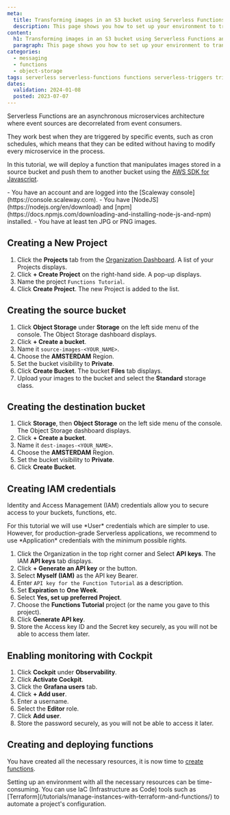 ```yaml
---
meta:
  title: Transforming images in an S3 bucket using Serverless Functions and Triggers - Set up
  description: This page shows you how to set up your environment to transform images in an S3 bucket using Serverless Functions and Triggers
content:
  h1: Transforming images in an S3 bucket using Serverless Functions and Triggers - Set up
  paragraph: This page shows you how to set up your environment to transform images in an S3 bucket using Serverless Functions and Triggers
categories:
  - messaging
  - functions
  - object-storage
tags: serverless serverless-functions functions serverless-triggers triggers sqs-queue bucket tutorial
dates:
  validation: 2024-01-08
  posted: 2023-07-07
---
```


Serverless Functions are an asynchronous microservices architecture where event sources are decorrelated from event consumers.

They work best when they are triggered by specific events, such as cron schedules, which means that they can be edited without having to modify every microservice in the process.

In this tutorial, we will deploy a function that manipulates images stored in a source bucket and push them to another bucket using the [AWS SDK for Javascript](https://docs.aws.amazon.com/AWSJavaScriptSDK/v3/latest/client/s3/).

<Macro id="iam-requirements" />
 
<Message type="requirement">
  - You have an account and are logged into the [Scaleway console](https://console.scaleway.com).
  - You have [NodeJS](https://nodejs.org/en/download) and [npm](https://docs.npmjs.com/downloading-and-installing-node-js-and-npm) installed.
  - You have at least ten JPG or PNG images.
</Message>

## Creating a New Project

1. Click the **Projects** tab from the [Organization Dashboard](https://console.scaleway.com/organization). A list of your Projects displays.
2. Click **+ Create Project** on the right-hand side. A pop-up displays. 
3. Name the project `Functions Tutorial`.
4. Click **Create Project**. The new Project is added to the list. 

## Creating the source bucket

1. Click **Object Storage** under **Storage** on the left side menu of the console. The Object Storage dashboard displays.
3. Click **+ Create a bucket**.
4. Name it `source-images-<YOUR_NAME>`.
5. Choose the **AMSTERDAM** Region.
6. Set the bucket visibility to **Private**.
7. Click **Create Bucket**. The bucket **Files** tab displays.
8. Upload your images to the bucket and select the **Standard** storage class.

## Creating the destination bucket

1. Click **Storage**, then **Object Storage** on the left side menu of the console. The Object Storage dashboard displays.
2. Click **+ Create a bucket**.
3. Name it `dest-images-<YOUR_NAME>`.
4. Choose the **AMSTERDAM** Region.
5. Set the bucket visibility to **Private**.
6. Click **Create Bucket**.

## Creating IAM credentials

Identity and Access Management (IAM) credentials allow you to secure access to your buckets, functions, etc. 

<Message type="note">
    For this tutorial we will use *User* credentials which are simpler to use. However, for production-grade Serverless applications, we recommend to use *Application* credentials with the minimum possible rights.
</Message>

1. Click the Organization in the top right corner and Select **API keys**. The IAM **API keys** tab displays.
2. Click **+ Generate an API key** or the <Icon name="plus" /> button.
3. Select **Myself (IAM)** as the API key Bearer.
4. Enter `API key for the Function Tutorial` as a description.
5. Set **Expiration** to **One Week**.
6. Select **Yes, set up preferred Project**.
7. Choose the **Functions Tutorial** project (or the name you gave to this project).
8. Click **Generate API key**.
9. Store the Access key ID and the Secret key securely, as you will not be able to access them later.

## Enabling monitoring with Cockpit

1. Click **Cockpit** under **Observability**.
2. Click **Activate Cockpit**.
3. Click the **Grafana users** tab. 
4. Click **+ Add user**.
5. Enter a username.
6. Select the **Editor** role.
7. Click **Add user**.
8. Store the password securely, as you will not be able to access it later.

## Creating and deploying functions

You have created all the necessary resources, it is now time to [create functions](/tutorials/transform-bucket-images-triggers-functions-deploy/).

<Message type="tip">
Setting up an environment with all the necessary resources can be time-consuming. You can use IaC (Infrastructure as Code) tools such as [Terraform](/tutorials/manage-instances-with-terraform-and-functions/) to automate a project's configuration.
</Message>
